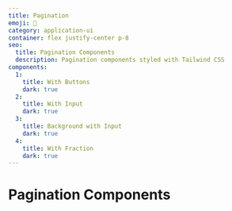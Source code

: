 ```yaml
---
title: Pagination
emoji: 🔢
category: application-ui
container: flex justify-center p-8
seo:
  title: Pagination Components
  description: Pagination components styled with Tailwind CSS
components:
  1:
    title: With Buttons
    dark: true
  2:
    title: With Input
    dark: true
  3:
    title: Background with Input
    dark: true
  4:
    title: With Fraction
    dark: true
---
```


# Pagination Components

<List
  componentsData={componentsArray}
  componentContainer={componentContainer}
/>
